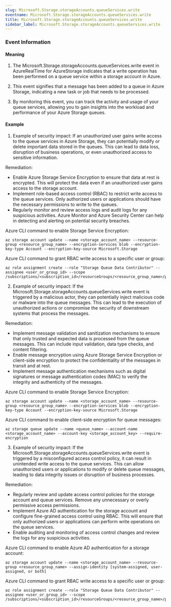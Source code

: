 ```yaml
--- 
slug: Microsoft.Storage.storageAccounts.queueServices.write
eventname: Microsoft.Storage.storageAccounts.queueServices.write
title: Microsoft.Storage.storageAccounts.queueServices.write
sidebar_label: Microsoft.Storage.storageAccounts.queueServices.write
---
```

                       
### Event Information

#### Meaning

1. The Microsoft.Storage.storageAccounts.queueServices.write event in AzureRealTime for AzureStorage indicates that a write operation has been performed on a queue service within a storage account in Azure.

2. This event signifies that a message has been added to a queue in Azure Storage, indicating a new task or job that needs to be processed.

3. By monitoring this event, you can track the activity and usage of your queue services, allowing you to gain insights into the workload and performance of your Azure Storage queues.

#### Example

1. Example of security impact: If an unauthorized user gains write access to the queue services in Azure Storage, they can potentially modify or delete important data stored in the queues. This can lead to data loss, disruption of business operations, or even unauthorized access to sensitive information.

Remediation:
- Enable Azure Storage Service Encryption to ensure that data at rest is encrypted. This will protect the data even if an unauthorized user gains access to the storage account.
- Implement role-based access control (RBAC) to restrict write access to the queue services. Only authorized users or applications should have the necessary permissions to write to the queues.
- Regularly monitor and review access logs and audit logs for any suspicious activities. Azure Monitor and Azure Security Center can help in detecting and alerting on potential security breaches.

Azure CLI command to enable Storage Service Encryption:
```
az storage account update --name <storage_account_name> --resource-group <resource_group_name> --encryption-services blob --encryption-key-type Account --encryption-key-source Microsoft.Storage
```

Azure CLI command to grant RBAC write access to a specific user or group:
```
az role assignment create --role "Storage Queue Data Contributor" --assignee <user_or_group_id> --scope /subscriptions/<subscription_id>/resourceGroups/<resource_group_name>/providers/Microsoft.Storage/storageAccounts/<storage_account_name>/queueServices/default
```

2. Example of security impact: If the Microsoft.Storage.storageAccounts.queueServices.write event is triggered by a malicious actor, they can potentially inject malicious code or malware into the queue messages. This can lead to the execution of unauthorized actions or compromise the security of downstream systems that process the messages.

Remediation:
- Implement message validation and sanitization mechanisms to ensure that only trusted and expected data is processed from the queue messages. This can include input validation, data type checks, and content filtering.
- Enable message encryption using Azure Storage Service Encryption or client-side encryption to protect the confidentiality of the messages in transit and at rest.
- Implement message authentication mechanisms such as digital signatures or message authentication codes (MAC) to verify the integrity and authenticity of the messages.

Azure CLI command to enable Storage Service Encryption:
```
az storage account update --name <storage_account_name> --resource-group <resource_group_name> --encryption-services blob --encryption-key-type Account --encryption-key-source Microsoft.Storage
```

Azure CLI command to enable client-side encryption for queue messages:
```
az storage queue update --name <queue_name> --account-name <storage_account_name> --account-key <storage_account_key> --require-encryption
```

3. Example of security impact: If the Microsoft.Storage.storageAccounts.queueServices.write event is triggered by a misconfigured access control policy, it can result in unintended write access to the queue services. This can allow unauthorized users or applications to modify or delete queue messages, leading to data integrity issues or disruption of business processes.

Remediation:
- Regularly review and update access control policies for the storage account and queue services. Remove any unnecessary or overly permissive access permissions.
- Implement Azure AD authentication for the storage account and configure fine-grained access control using RBAC. This will ensure that only authorized users or applications can perform write operations on the queue services.
- Enable auditing and monitoring of access control changes and review the logs for any suspicious activities.

Azure CLI command to enable Azure AD authentication for a storage account:
```
az storage account update --name <storage_account_name> --resource-group <resource_group_name> --assign-identity [system-assigned, user-assigned, or both]
```

Azure CLI command to grant RBAC write access to a specific user or group:
```
az role assignment create --role "Storage Queue Data Contributor" --assignee <user_or_group_id> --scope /subscriptions/<subscription_id>/resourceGroups/<resource_group_name>/providers/Microsoft.Storage/storageAccounts/<storage_account_name>/queueServices/default
```


 